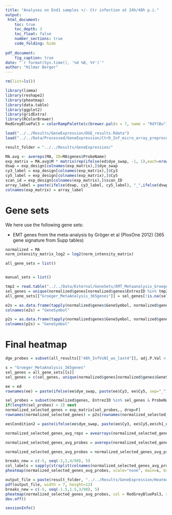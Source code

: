 ```yaml
---
title: "Analyses on End1 samples +/- Ctr infection at 24h/48h p.i."
output: 
 html_document:
    toc: true
    toc_depth: 3
    toc_float: false
    number_sections: true
    code_folding: hide
    
pdf_document:
    fig_caption: true
date: "`r format(Sys.time(), '%d %B, %Y')`"
author: "Hilmar Berger"
---
```


```r
rm(list=ls())

library(limma)
library(reshape2)
library(pheatmap)
library(data.table)
library(ggplot2)
library(gridExtra)
library(RColorBrewer)
RedGreyBluePal3 = colorRampPalette(c(brewer.pal(n = 7, name = "RdYlBu")[7],  "grey90" ,brewer.pal(n = 7, name = "RdYlBu")[1]))(100)

load("../../Results/GeneExpression/DGE_results.Rdata")
load("../../Data/Processed/GeneExpression/CtrD_Inf_micro_array_preprocessed_data.Rdata")

result_folder = "../../Results/GeneExpression/"
```


```r
MA.avg <- avereps(MA, ID=MA$genes$ProbeName)
exp_matrix = MA.avg$M * matrix(rep(ifelse(ed$dye_swap, -1, 1),each=nrow(MA.avg$M)),nrow(MA.avg$M),ncol(MA.avg$M))
dswp = exp_design[colnames(exp_matrix),]$dye_swap
cy3_label = exp_design[colnames(exp_matrix),]$Cy3
cy5_label = exp_design[colnames(exp_matrix),]$Cy5
scan_id = exp_design[colnames(exp_matrix),]$scan_ID
array_label = paste(ifelse(dswp, cy3_label, cy5_label), "_",ifelse(dswp,cy5_label, cy3_label),"_",dswp,"_",scan_id,sep="")
colnames(exp_matrix) = array_label

```

# Gene sets

We here use the following gene sets: 

  - EMT genes from the meta-analysis by Gröger et al (PlosOne 2012) (365 gene signature from Supp tables)

```r
normalized = MA
norm_intensity_matrix_log2 = log2(norm_intensity_matrix)
```


```r
all_gene_sets = list()


manual_sets = list()

tmp2 = read.table("../../Data/External/GeneSets/EMT_Metaanalysis_Groeger_et_al_365_genes.txt.csv", sep="\t", header=T, fill=T, quote="")
sel_genes = unique(normalized$genes[normalized$genes$EntrezID %in% tmp2$EntrezID, "EntrezID"])
all_gene_sets[["Groeger_MetaAnalysis_365genes"]] = sel_genes[!is.na(sel_genes)]

e2s = as.data.frame(tapply(normalized$genes$GeneSymbol, normalized$genes$EntrezID, function(x) paste(unique(sort(x)), collapse=",") ))
colnames(e2s) = "GeneSymbol"

p2s = as.data.frame(tapply(normalized$genes$GeneSymbol, normalized$genes$ProbeName, function(x) paste(unique(sort(x)), collapse=",") ))
colnames(p2s) = "GeneSymbol"
```



# Final heatmap

```r
dge_probes = subset(all_results[["48h_InfVsNI_wo_last4"]], adj.P.Val < 0.1 & abs(logFC) > 0.5)$ProbeName

s = "Groeger_MetaAnalysis_365genes"
sel_genes = all_gene_sets[[s]]
sel_genes = c(sel_genes, unique(normalized$genes[normalized$genes$GeneSymbol %in% c("SNAI1","SEMA7A"), "EntrezID"]) )

ee = ed
rownames(ee) = paste(ifelse(ee$dye_swap, paste(ee$Cy3, ee$Cy5, sep="_"), paste(ee$Cy5, ee$Cy3, sep="_")), ee$dye_swap, ee$scan_ID, sep="_")

sel_probes = subset(normalized$genes, EntrezID %in% sel_genes & ProbeName %in% dge_probes)$ProbeName
if(length(sel_probes) < 2) next
normalized_selected_genes = exp_matrix[sel_probes,, drop=F]
rownames(normalized_selected_genes) = p2s[rownames(normalized_selected_genes),"GeneSymbol"]

ee$Condition2 = paste(ifelse(ee$dye_swap, paste(ee$Cy3, ee$Cy5,ee$ch1_exp, sep="_"), paste(ee$Cy5, ee$Cy3,ee$ch1_exp, sep="_")), sep="_")

normalized_selected_genes_avg_reps = avearrays(normalized_selected_genes, ee[colnames(normalized_selected_genes),"Condition2"])

normalized_selected_genes_avg_probes = avereps(normalized_selected_genes_avg_reps, rownames(normalized_selected_genes_avg_reps))

normalized_selected_genes_avg_probes = normalized_selected_genes_avg_probes[,order(colnames(normalized_selected_genes_avg_probes))]

breaks_new = c(-5, seq(-2,2,4/98), 5)
col_labels = sapply(strsplit(colnames(normalized_selected_genes_avg_probes), "_"), function(x) paste(paste(x[1:2], collapse="_"), "vs.", paste(x[3:4], collapse="_")) )
pheatmap(normalized_selected_genes_avg_probes, scale="none", main=s, breaks=breaks_new, cluster_cols=F, labels_col = col_labels )

```
```r
output_file = paste(result_folder, "../../Results/GeneExpression/Heatmap_Ctr_vs_NI_44k_avg_replicates.pdf", sep="/")
pdf(output_file, width = 7, height=12)
breaks_new = c(-5, seq(-1.5,1.5,3/98), 5)
pheatmap(normalized_selected_genes_avg_probes, col = RedGreyBluePal3, scale="none", breaks=breaks_new, cluster_cols=F, labels_col = col_labels, fontsize_row = 4 )
dev.off()
```

```r
sessionInfo()
```

